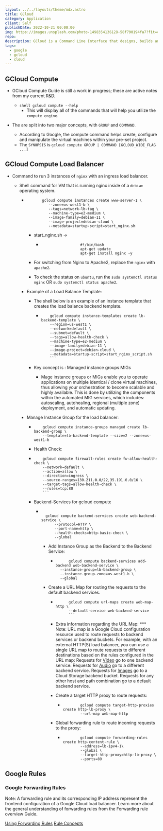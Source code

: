 ```yaml
---
layout: ../../layouts/theme/mdx.astro
title: GCloud
category: Application
client: Self
publishDate: 2022-10-21 00:00:00
img: https://images.unsplash.com/photo-1498354136128-58f790194fa7?fit=crop&w=1400&h=700&q=75
repo:
description: GCloud is a Command Line Interface that designs, builds and scales Google Cloud resources.  
tags:
  - google
  - gcloud
  - cloud
---
```



## GCloud Compute

- GCloud Compute Guide is still a work in progress; these are active notes from my current R&D.
  - ```shell gcloud compute --help```
    - This will display all of the commands that will help you utilize the `compute engine`.

- The are split into two major concepts, with `GROUP` and `COMMAND`.
  - According to Google, the compute command helps create, configure and manipulate the virtual machines within your pre-set project.
  - The `SYNOPSIS` is `gcloud compute GROUP | COMMAND [GCLOUD_WIDE_FLAG ...]`

## GCloud Compute Load Balancer

- Command to run 3 instances of `nginx` with an ingress load balancer.
  - Shell command for VM that is running nginx inside of a `debian` operating system.

    - ```shell
             gcloud compute instances create www-server-1 \
                --zone=us-west1-b \
                --tags=network-lb-tag \
                --machine-type=e2-medium \
                --image-family=debian-11 \
                --image-project=debian-cloud \
                --metadata=startup-script=start_nginx.sh
        ```

      - start_nginx.sh ->

        - ```shell
                            #!/bin/bash
                            apt-get update
                            apt-get install nginx -y
            ```

      - For switching from Nginx to Apache2, replace the `nginx` with `apache2`.
      - To check the status on `ubuntu`, run the `sudo systemctl status nginx` OR `sudo systemctl status apache2`.

    - Example of a Load Balance Template:
      - The shell below is an example of an instance template that creates the load balance backend template.

        - ```shell
              gcloud compute instance-templates create lb-backend-template \
              --region=us-west1 \
              --network=default \
              --subnet=default \
              --tags=allow-health-check \
              --machine-type=e2-medium \
              --image-family=debian-11 \
              --image-project=debian-cloud \
              --metadata=startup-script=start_nginx_script.sh
              ```

      - Key concept is : Managed instance groups MIGs
        - Mage instance groups or MIGs enable you to operate applications on multiple identical / clone virtual machines, thus allowing your orchestration to become scalable and highly available. This is done by utilizing the components within the automated MIG services, which includes: autoscaling, autohealing, regional (multiple zone) deployment, and automatic updating.
    - Manage Instance Group for the load balancer:

      - ```shell
            gcloud compute instance-groups managed create lb-backend-group \
            --template=lb-backend-template --size=2 --zone=us-west1-b 
          ```

      - Health Check:

      - ```shell
            gcloud compute firewall-rules create fw-allow-health-check \
            --network=default \
            --action=allow \
            --direction=ingress \
            --source-ranges=130.211.0.0/22,35.191.0.0/16 \
            --target-tags=allow-health-check \
            --rules=tcp:80
            ```

      - Backend-Services for gcloud compute

        - ```shell

            gcloud compute backend-services create web-backend-service \
                --protocol=HTTP \
                --port-name=http \
                --health-checks=http-basic-check \
                --global

            ```

          - Add Instance Group as the Backend to the Backend Service:

            - ```shell
                    gcloud compute backend-services add-backend web-backend-service \
                --instance-group=lb-backend-group \
                --instance-group-zone=us-west1-b \
                --global
                ```

          - Create a URL Map for routing the requests to the default backend services.

            - ```shell
                    gcloud compute url-maps create web-map-http \
                    --default-service web-backend-service
                    ```

            - Extra information regarding the URL Map:
                    *** Note: URL map is a Google Cloud configuration resource used to route requests to backend services or backend buckets. For example, with an external HTTP(S) load balancer, you can use a single URL map to route requests to different destinations based on the rules configured in the URL map:
                        Requests for [Video](https://example.com/video) go to one backend service.
                        Requests for [Audio](https://example.com/audio) go to a different backend service.
                        Requests for [Images](https://example.com/images) go to a Cloud Storage backend bucket.
                        Requests for any other host and path combination go to a default backend service.
            - Create a target HTTP proxy to route requests:

              - ```shell
                        gcloud compute target-http-proxies create http-lb-proxy \
                        --url-map web-map-http
                ```

            - Global forwarding rule to route incoming requests to the proxy:

              - ```shell
                        gcloud compute forwarding-rules create http-content-rule \
                        --address=lb-ipv4-1\
                        --global \
                        --target-http-proxy=http-lb-proxy \
                        --ports=80
                ```

## Google Rules

### Google Forwarding Rules

Note: A forwarding rule and its corresponding IP address represent the frontend configuration of a Google Cloud load balancer. Learn more about the general understanding of forwarding rules from the Forwarding rule overview Guide.

[Using Forwarding Rules](https://cloud.google.com/load-balancing/docs/using-forwarding-rules)
[Rule Concepts](https://cloud.google.com/load-balancing/docs/forwarding-rule-concepts)

